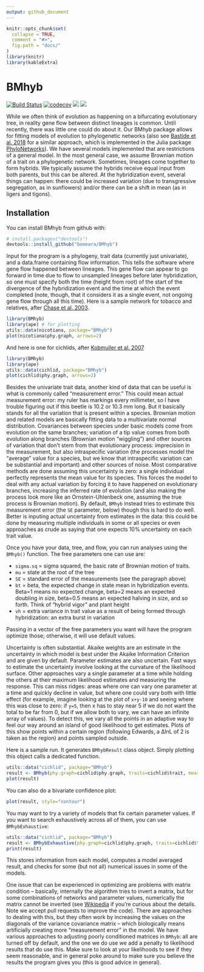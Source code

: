 ```yaml
---
output: github_document
---
```



<!-- README.md is generated from README.Rmd. Please edit that file -->

```r
knitr::opts_chunk$set(
  collapse = TRUE,
  comment = "#>",
  fig.path = "docs/"
)
library(knitr)
library(kableExtra)
```

# BMhyb

[![Build Status](https://travis-ci.org/bomeara/BMhyb.svg)](https://travis-ci.org/bomeara/BMhyb) [![codecov](https://codecov.io/gh/bomeara/BMhyb/branch/master/graph/badge.svg)](https://codecov.io/gh/bomeara/BMhyb)  <img class="badge" src="https://www.r-pkg.org/badges/version/BMhyb"> <img class="badge" src="http://cranlogs.r-pkg.org/badges/grand-total/BMhyb">


While we often think of evolution as happening on a bifurcating evolutionary tree, in reality gene flow between distinct lineages is common. Until recently, there was little one could do about it. Our BMhyb package allows for fitting models of evolution to phylogenetic networks (also see [Bastide et al. 2018](https://doi.org/10.1093/sysbio/syy033) for a similar approach, which is implemented in the Julia package [PhyloNetworks](https://github.com/crsl4/PhyloNetworks.jl)). We have several models implemented that are restrictions of a general model. In the most general case, we assume Brownian motion of a trait on a phylogenetic network. Sometimes, lineages come together to form hybrids. We typically assume the hybrids receive equal input from both parents, but this can be altered. At the hybridization event, several things can happen: there could be increased variation (due to transgressive segregation, as in sunflowers) and/or there can be a shift in mean (as in ligers and tigons).

## Installation

You can install BMhyb from github with:

```r
# install.packages("devtools")
devtools::install_github("bomeara/BMhyb")
```

Input for the program is a phylogeny, trait data (currently just univariate), and a data.frame containing flow information. This tells the software where gene flow happened between lineages. This gene flow can appear to go forward in time due to flow to unsampled lineages before later hybridization, so one must specify both the time (height from root) of the start of the divergence of the hybridization event and the time at which the event completed (note, though, that it considers it as a single event, not ongoing gene flow through all this time). Here is a sample network for tobacco and relatives, after [Chase et al. 2003](https://doi.org/10.1093/aob/mcg087).

```r
library(BMhyb)
library(ape) # for plotting
utils::data(nicotiana, package="BMhyb")
plot(nicotiana$phy.graph, arrows=2)
```

And here is one for cichlids, after [Kobmuller et al. 2007](https://bmcevolbiol.biomedcentral.com/articles/10.1186/1471-2148-7-7)

```r
library(BMhyb)
library(ape)
utils::data(cichlid, package="BMhyb")
plot(cichlid$phy.graph, arrows=2)
```

Besides the univariate trait data, another kind of data that can be useful is what is commonly called "measurement error." This could mean actual measurement error: my ruler has markings every millimeter, so I have trouble figuring out if this beetle is 10.2 or 10.3 mm long. But it basically stands for all the variation that is present within a species. Brownian motion and related models are basically fitting data to a multivariate normal distribution. Covariances between species under basic models come from evolution on the same branches; variation of a tip value comes from both evolution along branches (Brownian motion "wiggling") and other sources of variation that don't stem from that evolutionary process: imprecision in the measurement, but also intraspecific variation (the processes model the "average" value for a species, but we know that intraspecific variation can be substantial and important) and other sources of noise. Most comparative methods are done assuming this uncertainty is zero: a single individual perfectly represents the mean value for its species. This forces the model to deal with any actual variation by forcing it to have happened on evolutionary branches, increasing the inferred rate of evolution (and also making the process look more like an Ornstein-Uhlenbeck one, assuming the true process is Brownian motion). By default, `BMhyb` instead tries to estimate this measurement error (the `SE` parameter, below) though this is hard to do well. Better is inputing actual uncertainty from estimates in the data: this could be done by measuring multiple individuals in some or all species or even approaches as crude as saying that one expects 10% uncertainty on each trait value.

Once you have your data, tree, and flow, you can run analyses using the `BMhyb()` function. The free parameters one can use are:

* `sigma.sq` = sigma squared, the basic rate of Brownian motion of traits.
* `mu` = state at the root of the tree
* `SE` = standard error of the measurements (see the paragraph above)
* `bt` = beta, the expected change in state mean in hybridization events. Beta=1 means no expected change, beta=2 means an expected doubling in size, beta=0.5 means an expected halving in size, and so forth. Think of "hybrid vigor" and plant height
* `vh` = extra variance in trait value as a result of being formed through hybridization: an extra burst in variation

Passing in a vector of the free parameters you want will have the program optimize those; otherwise, it will use default values.

Uncertainty is often substantial. Akaike weights are an estimate in the uncertainty in which model is best under the Akaike Information Criterion and are given by default. Parameter estimates are also uncertain. Fast ways to estimate the uncertainty involve looking at the curvature of the likelihood surface. Other approaches vary a single parameter at a time while holding the others at their maximum likelihood estimates and measuring the response. This can miss ridges: areas where one can vary one parameter at a time and quickly decline in value, but where one could vary both with little effect (for example, imagine looking at the plot of `x+y-10` and seeing where this was close to zero: if `y=5`, then x has to stay near 5 if we do not want the total to be far from 0, but if we allow both to vary, we can have an infinite array of values). To detect this, we vary all the points in an adaptive way to feel our way around an island of good likelihood to get estimates. Plots of this show points within a certain region (following Edwards, a ∆lnL of 2 is taken as the region) and points sampled outside.

Here is a sample run. It generates `BMhybResult` class object. Simply plotting this object calls a dedicated function.

```r
utils::data("cichlid", package="BMhyb")
result <- BMhyb(phy.graph=cichlid$phy.graph, traits=cichlid$trait, measurement.error=cichlid$final.se, free.parameter.names = c("sigma.sq", "mu", "bt"), confidence.points=1000)
plot(result)
```

You can also do a bivariate confidence plot:

```r
plot(result, style="contour")
```

You may want to try a variety of models that fix certain parameter values. If you want to search exhaustively across all of them, you can use `BMhybExhaustive`:

```r
utils::data("cichlid", package="BMhyb")
result <- BMhybExhaustive(phy.graph=cichlid$phy.graph, traits=cichlid$trait, measurement.error=cichlid$final.se, free.parameter.names = c("sigma.sq", "mu", "bt"), confidence.points=1000)
print(result)
```

This stores information from each model, computes a model averaged result, and checks for some (but not all) numerical issues in some of the models.

One issue that can be experienced in optimizing are problems with matrix condition -- basically, internally the algorithm tries to invert a matrix, but for some combinations of networks and parameter values, numerically the matrix cannot be inverted (see [Wikipedia](https://en.wikipedia.org/wiki/Condition_number) if you're curious about the details. Note we accept pull requests to improve the code). There are approaches to dealing with this, but they often work by increasing the values on the diagonals of the variance covariance matrix -- which biologically means artificially creating more "measurement error" in the model. We have various approaches to adjusting poorly conditioned matrices in `BMhyb`: all are turned off by default, and the one we do use we add a penalty to likelihood results that do use this. Make sure to look at your likelihoods to see if they seem reasonable, and in general poke around to make sure you believe the results the program gives you (this is good advice in general).
